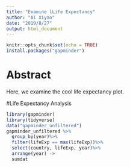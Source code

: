 ```yaml
---
title: "Examine lLife Expectancy"
author: "Ai Xiyao"
date: "2019/8/27"
output: html_document
---
```


```r
knitr::opts_chunk$set(echo = TRUE)
install.packages("gapminder")
```

# Abstract

Here, we examine the cool life expectancy plot.

#Life Expextancy Analysis

```r
library(gapminder)
library(tidyverse)
data("gapminder_unfiltered")
gapminder_unfiltered %>%
  group_by(year)%>%
  filter(lifeExp == max(lifeExp))%>%
  select(country, lifeExp, year)%>%
  arrange(year) ->
  sumdat
  
  

```


